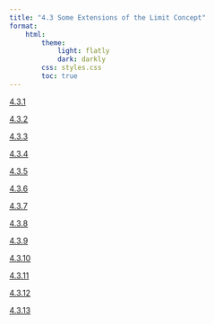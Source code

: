 ```yaml
---
title: "4.3 Some Extensions of the Limit Concept"
format:
    html:
        theme:
            light: flatly
            dark: darkly
        css: styles.css
        toc: true
---
```

                                          
[4.3.1](./4.3.1.qmd)
                                          
[4.3.2](./4.3.2.qmd)
                                          
[4.3.3](./4.3.3.qmd)
                                          
[4.3.4](./4.3.4.qmd)
                                          
[4.3.5](./4.3.5.qmd)
                                          
[4.3.6](./4.3.6.qmd)
                                          
[4.3.7](./4.3.7.qmd)
                                          
[4.3.8](./4.3.8.qmd)
                                          
[4.3.9](./4.3.9.qmd)
                                          
[4.3.10](./4.3.10.qmd)
                                          
[4.3.11](./4.3.11.qmd)
                                          
[4.3.12](./4.3.12.qmd)
                                          
[4.3.13](./4.3.13.qmd)